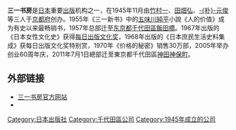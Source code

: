 {{Infobox Company 
| company_name    = 株式會社三一书房
| company_name_en = San-ichi Publishing Co., Ltd.
| company_logo = 
| company_type = [[股份有限公司|株式會社]]
| original_text ={{lang|ja|株式会社三一書房}}
| foundation = 1945年11月
| location = {{JPN}}[[東京都|東京都]][[千代田區|千代田區]][[神田神保町|神田神保町]]三丁目1番6號
| zip_code = 101-0051
| telephone_no = +81 3-6268-9714
| founder = 竹村一、田畑弘、-{朴}-元俊
| key_people = 代表取締役：小番伊佐夫
| industry = 
| products = 
| capital = 
| revenue = 
| operating_income = 
| net_income = 
| num_employees =
| parent =
| subsid = 
| homepage = http://31shobo.com/
| footnotes = 
}}
{{japanese|japanese=三一書房|kana=さんいちしょぼう|romaji=San-ichi Shobo}}
'''三一书房'''是[[日本|日本]]重要[[出版|出版]]机构之一，在1945年11月由[[竹村一|竹村一]]、[[田畑弘|田畑弘]]、[[朴元俊|-{朴}-元俊]]等三人于[[京都府|京都府]]创办。1955年《三一新书》中的[[五味川純平|五味川純平]]小說《人的价值》成为有史以来最畅销书，1957年总部迁至[[东京都|东京都]][[千代田區|千代田區]][[飯田橋|飯田橋]]。1967年出版的《日本女性文化史》获得[[每日出版文化奖|每日出版文化奖]]，1968年出版的《日本庶民生活史料集成》获每日出版文化奖特别赏，1970年《价格的秘密》销售30万部，2005年举办创业60周年庆，2011年7月1日總部迁至東京都千代田區[[神田神保町|神田神保町]]。

==外部链接==
* [http://31shobo.com/ 三一书房官方网站]{{Wayback|url=http://31shobo.com/ |date=20160815222809 }}
*{{twitter|31shobo}}

{{DEFAULTSORT:San-ichi Shobo}}
[[Category:日本出版社|Category:日本出版社]]
[[Category:千代田區公司|Category:千代田區公司]]
[[Category:1945年成立的公司|Category:1945年成立的公司]]